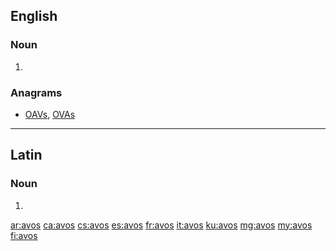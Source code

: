 ==English==

===Noun===
{{head|en|noun plural form}}

# {{plural of|avo|lang=en}}

===Anagrams===
* [[OAVs#English|OAVs]], [[OVAs#English|OVAs]]

----

==Latin==

===Noun===
{{la-noun-form|avōs}}

# {{inflection of|avus||acc|p|lang=la}}

[[ar:avos]]
[[ca:avos]]
[[cs:avos]]
[[es:avos]]
[[fr:avos]]
[[it:avos]]
[[ku:avos]]
[[mg:avos]]
[[my:avos]]
[[fi:avos]]